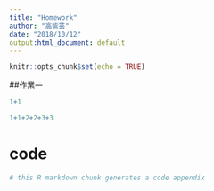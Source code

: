 ---
title: "Homework"
author: "高紫芸"
date: "2018/10/12"
output:html_document: default
---

```{r setup, include=FALSE}
knitr::opts_chunk$set(echo = TRUE)
```

##作業一

```{r}
1+1

1+1+2+2+3+3
```

# code


```{r ref.label = knitr::all_labels(), echo = TRUE, eval = FALSE}
# this R markdown chunk generates a code appendix
```
